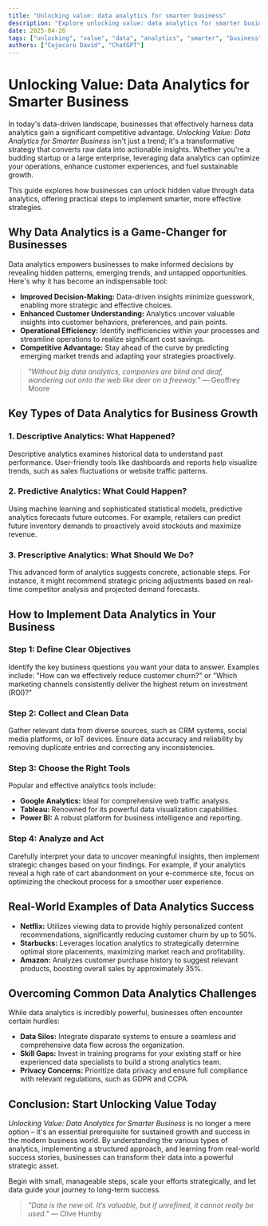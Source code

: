 ```yaml
---
title: "Unlocking value: data analytics for smarter business"
description: "Explore unlocking value: data analytics for smarter business in this detailed guide, offering insights, strategies, and practical tips to enhance your understanding and application of the topic."
date: 2025-04-26
tags: ["unlocking", "value", "data", "analytics", "smarter", "business"]
authors: ["Cojocaru David", "ChatGPT"]
---
```


# Unlocking Value: Data Analytics for Smarter Business

In today's data-driven landscape, businesses that effectively harness data analytics gain a significant competitive advantage. *Unlocking Value: Data Analytics for Smarter Business* isn't just a trend; it's a transformative strategy that converts raw data into actionable insights. Whether you're a budding startup or a large enterprise, leveraging data analytics can optimize your operations, enhance customer experiences, and fuel sustainable growth.

This guide explores how businesses can unlock hidden value through data analytics, offering practical steps to implement smarter, more effective strategies.

## Why Data Analytics is a Game-Changer for Businesses

Data analytics empowers businesses to make informed decisions by revealing hidden patterns, emerging trends, and untapped opportunities. Here's why it has become an indispensable tool:

*   **Improved Decision-Making:** Data-driven insights minimize guesswork, enabling more strategic and effective choices.
*   **Enhanced Customer Understanding:** Analytics uncover valuable insights into customer behaviors, preferences, and pain points.
*   **Operational Efficiency:** Identify inefficiencies within your processes and streamline operations to realize significant cost savings.
*   **Competitive Advantage:** Stay ahead of the curve by predicting emerging market trends and adapting your strategies proactively.

> *"Without big data analytics, companies are blind and deaf, wandering out onto the web like deer on a freeway."* — Geoffrey Moore

## Key Types of Data Analytics for Business Growth

### 1. Descriptive Analytics: What Happened?

Descriptive analytics examines historical data to understand past performance. User-friendly tools like dashboards and reports help visualize trends, such as sales fluctuations or website traffic patterns.

### 2. Predictive Analytics: What Could Happen?

Using machine learning and sophisticated statistical models, predictive analytics forecasts future outcomes. For example, retailers can predict future inventory demands to proactively avoid stockouts and maximize revenue.

### 3. Prescriptive Analytics: What Should We Do?

This advanced form of analytics suggests concrete, actionable steps. For instance, it might recommend strategic pricing adjustments based on real-time competitor analysis and projected demand forecasts.

## How to Implement Data Analytics in Your Business

### Step 1: Define Clear Objectives

Identify the key business questions you want your data to answer. Examples include: "How can we effectively reduce customer churn?" or "Which marketing channels consistently deliver the highest return on investment (ROI)?"

### Step 2: Collect and Clean Data

Gather relevant data from diverse sources, such as CRM systems, social media platforms, or IoT devices. Ensure data accuracy and reliability by removing duplicate entries and correcting any inconsistencies.

### Step 3: Choose the Right Tools

Popular and effective analytics tools include:

*   **Google Analytics:** Ideal for comprehensive web traffic analysis.
*   **Tableau:** Renowned for its powerful data visualization capabilities.
*   **Power BI:** A robust platform for business intelligence and reporting.

### Step 4: Analyze and Act

Carefully interpret your data to uncover meaningful insights, then implement strategic changes based on your findings. For example, if your analytics reveal a high rate of cart abandonment on your e-commerce site, focus on optimizing the checkout process for a smoother user experience.

## Real-World Examples of Data Analytics Success

*   **Netflix:** Utilizes viewing data to provide highly personalized content recommendations, significantly reducing customer churn by up to 50%.
*   **Starbucks:** Leverages location analytics to strategically determine optimal store placements, maximizing market reach and profitability.
*   **Amazon:** Analyzes customer purchase history to suggest relevant products, boosting overall sales by approximately 35%.

## Overcoming Common Data Analytics Challenges

While data analytics is incredibly powerful, businesses often encounter certain hurdles:

*   **Data Silos:** Integrate disparate systems to ensure a seamless and comprehensive data flow across the organization.
*   **Skill Gaps:** Invest in training programs for your existing staff or hire experienced data specialists to build a strong analytics team.
*   **Privacy Concerns:** Prioritize data privacy and ensure full compliance with relevant regulations, such as GDPR and CCPA.

## Conclusion: Start Unlocking Value Today

*Unlocking Value: Data Analytics for Smarter Business* is no longer a mere option – it's an essential prerequisite for sustained growth and success in the modern business world. By understanding the various types of analytics, implementing a structured approach, and learning from real-world success stories, businesses can transform their data into a powerful strategic asset.

Begin with small, manageable steps, scale your efforts strategically, and let data guide your journey to long-term success.

> *"Data is the new oil. It’s valuable, but if unrefined, it cannot really be used."* — Clive Humby
